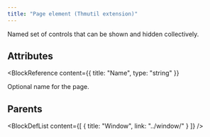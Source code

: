 ```yaml
---
title: "Page element (Thmutil extension)"
---
```



Named set of controls that can be shown and hidden collectively.


## Attributes

<BlockWrapper>

  <BlockReference
    content={{
      title: "Name",
      type: "string"
    }}
  >
  Optional name for the page.
  </BlockReference>

</BlockWrapper>


## Parents

<BlockDefList content={[
    {
      title: "Window",
      link: "../window/"
    }
  ]}
/>